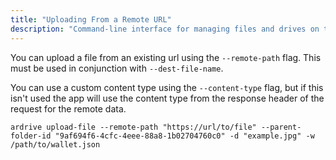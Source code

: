 ```yaml
---
title: "Uploading From a Remote URL"
description: "Command-line interface for managing files and drives on the Ardrive platform"
---
```


You can upload a file from an existing url using the `--remote-path` flag. This must be used in conjunction with `--dest-file-name`.

You can use a custom content type using the `--content-type` flag, but if this isn't used the app will use the content type from the response header of the request for the remote data.

```shell
ardrive upload-file --remote-path "https://url/to/file" --parent-folder-id "9af694f6-4cfc-4eee-88a8-1b02704760c0" -d "example.jpg" -w /path/to/wallet.json
```